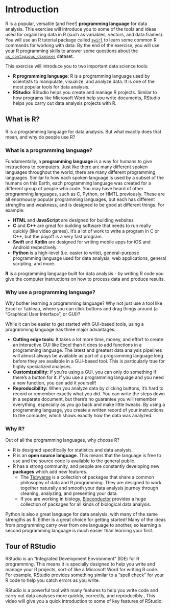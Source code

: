 # Introduction

R is a popular, versatile (and free!) **programming language** for data analysis.  This exercise will introduce you to some of the tools and ideas used for organizing data in R (such as variables, vectors, and data.frames). You will use an R tutorial package called [`swirl`](https://swirlstats.com/) to learn some common R commands for working with data. By the end of the exercise, you will use your R programming skills to answer some questions about the [`us_contagious_diseases`](https://CRAN.R-project.org/package=dslabs) dataset.

This exercise will introduce you to two important data science tools:

- **R programming language**: R is a programming language used by scientists to manipulate, visualize, and analyze data.  It is one of the most popular tools for data analysis.
- **RStudio**:  RStudio helps you create and manage R projects.  Similar to how programs like Microsoft Word help you write documents, RStudio helps you carry out data analysis projects with R.

## What is R?

R is a programming language for data analysis.  But what exactly does that mean, and why do people use R?

### What is a programming language?

Fundamentally, a **programming language** is a way for humans to give instructions to computers.  Just like there are many different spoken languages throughout the world, there are many different programming languages. Similar to how each spoken language is used by a subset of the humans on this Earth, each programming language was created for a different group of people who code. You may have heard of other programming languages, such as C, Python, or HMTL previously. These are all enormously popular programming languages, but each has different strengths and weakness, and is designed to be good at different things. For example:

- **HTML** and **JavaScript** are designed for building websites
- **C** and **C++** are great for building software that needs to run really quickly (like video games).  It's a lot of work to write a program in C or C++, but the payoff is a very fast program.
- **Swift** and **Kotlin** are designed for writing mobile apps for iOS and Android respectively.
- **Python** is a high-level (i.e. easier to write), general-purpose programming language used for data analysis, web applications, general scripting, and more.

**R** is a programming language built for data analysis - by writing R code you give the computer instructions on how to process data and produce results.

### Why use a programming language?

Why bother learning a programming language?  Why not just use a tool like Excel or Tableau, where you can click buttons and drag things around (a "Graphical User Interface", or GUI)?

While it can be easier to get started with GUI-based tools, using a programming language has three major advantages:

- **Cutting edge tools:** It takes a lot more time, money, and effort to create an interactive GUI like Excel than it does to add functions in a programming language.  The latest and greatest data analysis pipelines will almost always be available as part of a programming language long before they are available in a GUI-based tool.  This is particularly true for highly specialized analyses.
- **Customizability:** If you're using a GUI, you can only do something if there's a button for it.  If you use a programming language and you need a new function, you can add it yourself!
- **Reproducibility:** When you analyze data by clicking buttons, it's hard to record or remember exactly what you did.  You can write the steps down in a separate document, but there's no guarantee you will remember everything, especially as you go back and make little tweaks.  By using a programming language, you create a written record of your instructions to the computer, which shows exactly how the data was analyzed.

### Why R?

Out of all the programming languages, why choose R?

- R is designed specifically for statistics and data analysis.
- R is an **open source language**. This means that the language is free to use and the source code is available to the general public.
- R has a strong community, and people are constantly developing new **packages** which add new features.
    - The [Tidyverse](https://www.tidyverse.org/) is a collection of packages that share a common philosophy of data and R programming.  They are designed to work together naturally and smooth your data analysis journey through cleaning, analyzing, and presenting your data.
    - If you are working in biology, [Bioconductor](https://www.bioconductor.org/) provides a huge collection of packages for all kinds of biological data analysis.

Python is also a great language for data analysis, with many of the same strengths as R.  Either is a great choice for getting started!  Many of the ideas from programming carry over from one language to another, so learning a second programming language is much easier than learning your first.

## Tour of RStudio

RStudio is an "Integrated Development Environment" (IDE) for R programming.  This means it is specially designed to help you write and manage your R projects, sort-of like a Microsoft Word for writing R code.  For example, RStudio provides something similar to a "spell check" for your R code to help you catch errors as you write.

RStudio is a powerful tool with many features to help you write code and carry out data analyses more quickly, correctly, and reproducibly.,   This video will give you a quick introduction to some of key features of RStudio:
